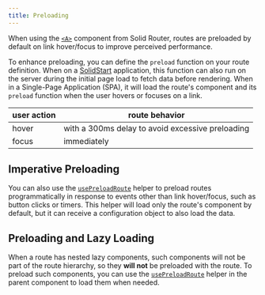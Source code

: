 ```yaml
---
title: Preloading
---
```


When using the [`<A>`](/solid-router/reference/components/a) component from Solid Router, routes are preloaded by default on link hover/focus to improve perceived performance.

To enhance preloading, you can define the `preload` function on your route definition.
When on a [SolidStart](/solid-start) application, this function can also run on the server during the initial page load to fetch data before rendering. When in a Single-Page Application (SPA), it will load the route's component and its `preload` function when the user hovers or focuses on a link.

| user action | route behavior                          |
| ----------- | -------------------------------------- |
| hover   | with a 300ms delay to avoid excessive preloading  |
| focus   | immediately                           |

## Imperative Preloading

You can also use the [`usePreloadRoute`](/solid-router/reference/primitives/use-preload-route) helper to preload routes programmatically in response to events other than link hover/focus, such as button clicks or timers.
This helper will load only the route's component by default, but it can receive a configuration object to also load the data.

## Preloading and Lazy Loading

When a route has nested lazy components, such components will not be part of the route hierarchy, so they **will not** be preloaded with the route. To preload such components, you can use the [`usePreloadRoute`](/solid-router/reference/primitives/use-preload-route) helper in the parent component to load them when needed.